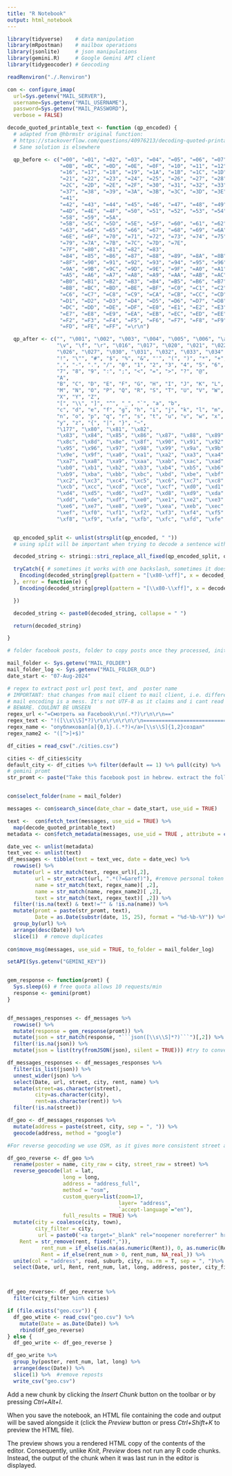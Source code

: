 ```yaml
---
title: "R Notebook"
output: html_notebook
--- 
```


```r
library(tidyverse)    # data manipulation
library(mRpostman)    # mailbox operations
library(jsonlite)     # json manipulations
library(gemini.R)     # Google Gemini API client
library(tidygeocoder) # Geocoding
```

```r

readRenviron("./.Renviron")

con <- configure_imap(
  url=Sys.getenv("MAIL_SERVER"),
  username=Sys.getenv("MAIL_USERNAME"),
  password=Sys.getenv("MAIL_PASSWORD"),
  verbose = FALSE)
```

```r
decode_quoted_printable_text <- function (qp_encoded) {
  # adapted from @hbrmstr original function:
  # https://stackoverflow.com/questions/40976213/decoding-quoted-printable-string-in-r
  # Sane solution is elsewhere

  qp_before <- c("=00", "=01", "=02", "=03", "=04", "=05", "=06", "=07", "=08", "=09", "=0A",
                 "=0B", "=0C", "=0D", "=0E", "=0F", "=10", "=11", "=12", "=13", "=14", "=15",
                 "=16", "=17", "=18", "=19", "=1A", "=1B", "=1C", "=1D", "=1E", "=1F", "=20",
                 "=21", "=22", "=23", "=24", "=25", "=26", "=27", "=28", "=29", "=2A", "=2B",
                 "=2C", "=2D", "=2E", "=2F", "=30", "=31", "=32", "=33", "=34", "=35", "=36",
                 "=37", "=38", "=39", "=3A", "=3B", "=3C", "=3D", "=3E", "=3F", "=40",
                 "=41",
                 "=42", "=43", "=44", "=45", "=46", "=47", "=48", "=49", "=4A", "=4B", "=4C",
                 "=4D", "=4E", "=4F", "=50", "=51", "=52", "=53", "=54", "=55", "=56", "=57",
                 "=58", "=59", "=5A",
                 "=5B", "=5C", "=5D", "=5E", "=5F", "=60", "=61", "=62",
                 "=63", "=64", "=65", "=66", "=67", "=68", "=69", "=6A", "=6B", "=6C", "=6D",
                 "=6E", "=6F", "=70", "=71", "=72", "=73", "=74", "=75", "=76", "=77", "=78",
                 "=79", "=7A", "=7B", "=7C", "=7D", "=7E",
                 "=7F", "=80", "=81", "=82", "=83",
                 "=84", "=85", "=86", "=87", "=88", "=89", "=8A", "=8B", "=8C", "=8D", "=8E",
                 "=8F", "=90", "=91", "=92", "=93", "=94", "=95", "=96", "=97", "=98", "=99",
                 "=9A", "=9B", "=9C", "=9D", "=9E", "=9F", "=A0", "=A1", "=A2", "=A3", "=A4",
                 "=A5", "=A6", "=A7", "=A8", "=A9", "=AA", "=AB", "=AC", "=AD", "=AE", "=AF",
                 "=B0", "=B1", "=B2", "=B3", "=B4", "=B5", "=B6", "=B7", "=B8", "=B9", "=BA",
                 "=BB", "=BC", "=BD", "=BE", "=BF", "=C0", "=C1", "=C2", "=C3", "=C4", "=C5",
                 "=C6", "=C7", "=C8", "=C9", "=CA", "=CB", "=CC", "=CD", "=CE", "=CF", "=D0",
                 "=D1", "=D2", "=D3", "=D4", "=D5", "=D6", "=D7", "=D8", "=D9", "=DA", "=DB",
                 "=DC", "=DD", "=DE", "=DF", "=E0", "=E1", "=E2", "=E3", "=E4", "=E5", "=E6",
                 "=E7", "=E8", "=E9", "=EA", "=EB", "=EC", "=ED", "=EE", "=EF", "=F0", "=F1",
                 "=F2", "=F3", "=F4", "=F5", "=F6", "=F7", "=F8", "=F9", "=FA", "=FB", "=FC",
                 "=FD", "=FE", "=FF", "=\r\n")

  qp_after <- c("", "\001", "\002", "\003", "\004", "\005", "\006", "\a", "\b", "\t", "\n",
                "\v", "\f", "\r", "\016", "\017", "\020", "\021", "\022", "\023", "\024", "\025",
                "\026", "\027", "\030", "\031", "\032", "\033", "\034", "\035", "\036", "\037", " ",
                "!", "\"", "#", "$", "%", "&", "'", "(", ")", "*", "+",
                ",", "-", ".", "/", "0", "1", "2", "3", "4", "5", "6",
                "7", "8", "9", ":", ";", "<", "=", ">", "?", "@",
                "A",
                "B", "C", "D", "E", "F", "G", "H", "I", "J", "K", "L",
                "M", "N", "O", "P", "Q", "R", "S", "T", "U", "V", "W",
                "X", "Y", "Z",
                "[", "\\", "]", "^", "_", "`", "a", "b",
                "c", "d", "e", "f", "g", "h", "i", "j", "k", "l", "m",
                "n", "o", "p", "q", "r", "s", "t", "u", "v", "w", "x",
                "y", "z", "{", "|", "}", "~",
                "\177", "\x80", "\x81", "\x82",
                "\x83", "\x84", "\x85", "\x86", "\x87", "\x88", "\x89", "\x8a", "\x8b",
                "\x8c", "\x8d", "\x8e", "\x8f", "\x90", "\x91", "\x92", "\x93", "\x94",
                "\x95", "\x96", "\x97", "\x98", "\x99", "\x9a", "\x9b", "\x9c", "\x9d",
                "\x9e", "\x9f", "\xa0", "\xa1", "\xa2", "\xa3", "\xa4", "\xa5", "\xa6",
                "\xa7", "\xa8", "\xa9", "\xaa", "\xab", "\xac", "\xad", "\xae", "\xaf",
                "\xb0", "\xb1", "\xb2", "\xb3", "\xb4", "\xb5", "\xb6", "\xb7", "\xb8",
                "\xb9", "\xba", "\xbb", "\xbc", "\xbd", "\xbe", "\xbf", "\xc0", "\xc1",
                "\xc2", "\xc3", "\xc4", "\xc5", "\xc6", "\xc7", "\xc8", "\xc9", "\xca",
                "\xcb", "\xcc", "\xcd", "\xce", "\xcf", "\xd0", "\xd1", "\xd2", "\xd3",
                "\xd4", "\xd5", "\xd6", "\xd7", "\xd8", "\xd9", "\xda", "\xdb", "\xdc",
                "\xdd", "\xde", "\xdf", "\xe0", "\xe1", "\xe2", "\xe3", "\xe4", "\xe5",
                "\xe6", "\xe7", "\xe8", "\xe9", "\xea", "\xeb", "\xec", "\xed", "\xee",
                "\xef", "\xf0", "\xf1", "\xf2", "\xf3", "\xf4", "\xf5", "\xf6", "\xf7",
                "\xf8", "\xf9", "\xfa", "\xfb", "\xfc", "\xfd", "\xfe", "\xff", "")


  qp_encoded_split <- unlist(strsplit(qp_encoded, " "))
  # using split will be important when trying to decode a sentence with capital letters

  decoded_string <- stringi::stri_replace_all_fixed(qp_encoded_split, qp_before, qp_after, vectorize_all=FALSE)

  tryCatch({ # sometimes it works with one backslash, sometimes it doesn't
    Encoding(decoded_string[grepl(pattern = "[\x80-\xff]", x = decoded_string)]) <- "latin1"
  }, error = function(e) {
    Encoding(decoded_string[grepl(pattern = "[\\x80-\\xff]", x = decoded_string)]) <- "latin1"

  })

  decoded_string <- paste0(decoded_string, collapse = " ")

  return(decoded_string)

}
```

```r


# folder facebook posts, folder to copy posts once they processed, initial date to search the posts dd-Mmm-yyyy  

mail_folder <- Sys.getenv("MAIL_FOLDER")        
mail_folder_log <- Sys.getenv("MAIL_FOLDER_OLD")
date_start <- "07-Aug-2024"

# regex to extract post url post text, and  poster name 
# IMPORTANT: that changes from mail client to mail client, i.e. different for outlook and gmail
# mail encoding is a mess. It's not UTF-8 as it claims and i cant read it as html. Very dirty regex for parsing HTML therefore.
# BEWARE. COULDNT BE UNSEEN
regex_url <-"=Смотреть на Facebook\r\n(.*?)\r\n\r\n=="
regex_text <- "!([\\s\\S]*?)\r\n\r\n\r\n\r\n=======================================Сообщение отправлено на адрес"
regex_name <- "опубликовал[а]{0,1}.(.*?)</a>[\\s\\S]{1,2}создал"
regex_name2 <- "([^>]+$)"

df_cities = read_csv("./cities.csv")

cities <- df_cities$city
default_city <- df_cities %>% filter(default == 1) %>% pull(city) %>% .[[1]]
# gemini promt
str_promt <- paste("Take this facebook post in hebrew. extract the following data: 1) street and city 2)rent per month return the following json: {street: <Value1> city: <Value2> rent: <Value3>} replace <Value1> with street in hebrew or null ({street: null city: <Value2> rent: <Value3>}) if not mentioned, <Value2> with city, if it's not mentioned set", default_city,  "by default and <Value3> with rent in nis or null ({{street: <Value1> city: <Value2> rent: null}})  if not mentioned. Dont use the date with: for example 10.9 means date, not rent, keep the value equall null. If the adress contains any special characters just omit them ")


con$select_folder(name = mail_folder)

messages <- con$search_since(date_char = date_start, use_uid = TRUE) 

text <-  con$fetch_text(messages, use_uid = TRUE) %>% 
  map(decode_quoted_printable_text)
metadata <- con$fetch_metadata(messages, use_uid = TRUE , attribute = c("INTERNALDATE"))

date_vec <- unlist(metadata)
text_vec <- unlist(text)
df_messages <- tibble(text = text_vec, date = date_vec) %>% 
  rowwise() %>% 
  mutate(url = str_match(text, regex_url)[,2],
         url = str_extract(url, ".*(?=&aref)"), #remove personal token from the url
         name = str_match(text, regex_name)[ ,2], 
         name = str_match(name, regex_name2)[ ,2], 
         text = str_match(text, regex_text)[ ,2]) %>% 
  filter(!is.na(text) & text!="" & !is.na(name)) %>% 
  mutate(promt = paste(str_promt, text),
         Date = as.Date(substr(date, 15, 25), format = "%d-%b-%Y")) %>% 
  group_by(url) %>% 
  arrange(desc(Date)) %>% 
  slice(1)  # remove duplicates
  
con$move_msg(messages, use_uid = TRUE, to_folder = mail_folder_log)


```




```r

setAPI(Sys.getenv("GEMINI_KEY"))


gem_response <- function(promt) {
  Sys.sleep(6) # free quota allows 10 requests/min
  response <- gemini(promt)
}


df_messages_responses <- df_messages %>% 
  rowwise() %>% 
  mutate(response = gem_response(promt)) %>% 
  mutate(json = str_match(response, "```json([\\s\\S]*?)```")[,2]) %>% #extract json from response 
  filter(!is.na(json)) %>% 
  mutate(json = list(try(fromJSON(json), silent = TRUE))) #try to convert json into r list (check if json is valid)

df_messages_responses <- df_messages_responses %>% 
  filter(is_list(json)) %>% 
  unnest_wider(json) %>% 
  select(Date, url, street, city, rent, name) %>% 
  mutate(street=as.character(street),
         city=as.character(city),
         rent=as.character(rent)) %>% 
  filter(!is.na(street))

```
```r


df_geo <- df_messages_responses %>%
  mutate(address = paste(street, city, sep = ", ")) %>% 
  geocode(address, method = "google")

#For reverse geocoding we use OSM, as it gives more consistent street and city results

df_geo_reverse <- df_geo %>% 
  rename(poster = name, city_raw = city, street_raw = street) %>% 
  reverse_geocode(lat = lat, 
                  long = long, 
                  address = "address_full",
                  method = "osm", 
                  custom_query=list(zoom=17,
                                    layer= "address",
                                    `accept-language`="en"),
                  full_results = TRUE) %>% 
  mutate(city = coalesce(city, town),
         city_filter = city,
          url = paste0('<a target="_blank" rel="noopener noreferrer" href ="', url, '">', "link", "</a>"),
    Rent = str_remove(rent, fixed(",")),
           rent_num = if_else(is.na(as.numeric(Rent)), 0, as.numeric(Rent)),
           Rent = if_else(rent_num > 0, rent_num, NA_real_)) %>% 
  unite(col = "address", road, suburb, city, na.rm = T, sep = ", ")%>% 
  select(Date, url, Rent, rent_num, lat, long, address, poster, city_filter)



df_geo_reverse<- df_geo_reverse %>% 
  filter(city_filter %in% cities)

```
```r

if (file.exists("geo.csv")) {
  df_geo_wtite <- read_csv("geo.csv") %>% 
    mutate(Date = as.Date(Date)) %>% 
    rbind(df_geo_reverse) 
} else {
  df_geo_write <- df_geo_reverse }

df_geo_write %>% 
  group_by(poster, rent_num, lat, long) %>% 
  arrange(desc(Date)) %>% 
  slice(1) %>%  #remove reposts
  write_csv("geo.csv")
```



Add a new chunk by clicking the *Insert Chunk* button on the toolbar or by pressing *Ctrl+Alt+I*.

When you save the notebook, an HTML file containing the code and output will be saved alongside it (click the *Preview* button or press *Ctrl+Shift+K* to preview the HTML file).

The preview shows you a rendered HTML copy of the contents of the editor. Consequently, unlike *Knit*, *Preview* does not run any R code chunks. Instead, the output of the chunk when it was last run in the editor is displayed.
